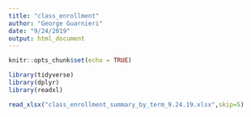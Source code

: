 ```yaml
---
title: "class_enrollment"
author: "George Guarnieri"
date: "9/24/2019"
output: html_document
---
```


```r
knitr::opts_chunk$set(echo = TRUE)
```

```r
library(tidyverse)
library(dplyr)
library(readxl)

read_xlsx("class_enrollment_summary_by_term_9.24.19.xlsx",skip=5)
```

